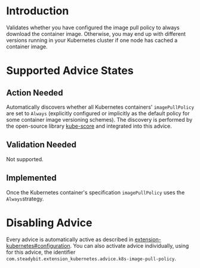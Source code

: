 # Introduction
Validates whether you have configured the image pull policy to always download the container image. Otherwise, you may end up with different versions running in your Kubernetes cluster if one node has cached a container image.

# Supported Advice States
## Action Needed
Automatically discovers whether all Kubernetes containers' `imagePullPolicy` are set to `Always` (explicitly configured or implicitly as the default policy for some container image versioning schemes). The discovery is performed by the open-source library [kube-score](https://github.com/zegl/kube-score) and integrated into this advice.

## Validation Needed
Not supported.

## Implemented
Once the Kubernetes container's specification `imagePullPolicy` uses the `Always`strategy.

# Disabling Advice
Every advice is automatically active as described in [extension-kubernetes#configuration](https://github.com/steadybit/extension-kubernetes/?tab=readme-ov-file#configuration).
You can also activate advice individually, using for this advice, the identifier `com.steadybit.extension_kubernetes.advice.k8s-image-pull-policy`.
